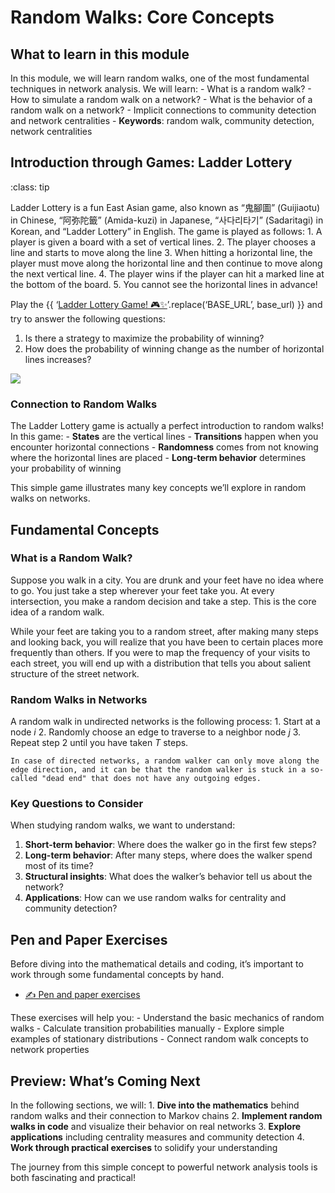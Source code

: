 # Random Walks: Core Concepts

## What to learn in this module

In this module, we will learn random walks, one of the most fundamental techniques in network analysis. We will learn:
- What is a random walk?
- How to simulate a random walk on a network?
- What is the behavior of a random walk on a network?
- Implicit connections to community detection and network centralities
- **Keywords**: random walk, community detection, network centralities

## Introduction through Games: Ladder Lottery

::: {.callout-note title="Ladder Lottery"}
:class: tip

Ladder Lottery is a fun East Asian game, also known as "鬼腳圖" (Guijiaotu) in Chinese, "阿弥陀籤" (Amida-kuzi) in Japanese, "사다리타기" (Sadaritagi) in Korean, and "Ladder Lottery" in English. The game is played as follows:
1. A player is given a board with a set of vertical lines.
2. The player chooses a line and starts to move along the line
3. When hitting a horizontal line, the player must move along the horizontal line and then continue to move along the next vertical line.
4. The player wins if the player can hit a marked line at the bottom of the board.
5. You cannot see the horizontal lines in advance!

Play the {{ '[Ladder Lottery Game! 🎮✨]( BASE_URL/vis/amida-kuji.html?)'.replace('BASE_URL', base_url) }} and try to answer the following questions:

1. Is there a strategy to maximize the probability of winning?
2. How does the probability of winning change as the number of horizontal lines increases?

![](https://upload.wikimedia.org/wikipedia/commons/6/64/Amidakuji_2022-05-10.gif)

:::

### Connection to Random Walks

The Ladder Lottery game is actually a perfect introduction to random walks! In this game:
- **States** are the vertical lines
- **Transitions** happen when you encounter horizontal connections
- **Randomness** comes from not knowing where the horizontal lines are placed
- **Long-term behavior** determines your probability of winning

This simple game illustrates many key concepts we'll explore in random walks on networks.

## Fundamental Concepts

### What is a Random Walk?

Suppose you walk in a city. You are drunk and your feet have no idea where to go. You just take a step wherever your feet take you. At every intersection, you make a random decision and take a step. This is the core idea of a random walk.

While your feet are taking you to a random street, after making many steps and looking back, you will realize that you have been to certain places more frequently than others. If you were to map the frequency of your visits to each street, you will end up with a distribution that tells you about salient structure of the street network.

### Random Walks in Networks

A random walk in undirected networks is the following process:
1. Start at a node $i$
2. Randomly choose an edge to traverse to a neighbor node $j$
3. Repeat step 2 until you have taken $T$ steps.

```note
In case of directed networks, a random walker can only move along the edge direction, and it can be that the random walker is stuck in a so-called "dead end" that does not have any outgoing edges.
```

### Key Questions to Consider

When studying random walks, we want to understand:

1. **Short-term behavior**: Where does the walker go in the first few steps?
2. **Long-term behavior**: After many steps, where does the walker spend most of its time?
3. **Structural insights**: What does the walker's behavior tell us about the network?
4. **Applications**: How can we use random walks for centrality and community detection?

## Pen and Paper Exercises

Before diving into the mathematical details and coding, it's important to work through some fundamental concepts by hand.

- [✍️ Pen and paper exercises](pen-and-paper/exercise.pdf)

These exercises will help you:
- Understand the basic mechanics of random walks
- Calculate transition probabilities manually
- Explore simple examples of stationary distributions
- Connect random walk concepts to network properties

## Preview: What's Coming Next

In the following sections, we will:
1. **Dive into the mathematics** behind random walks and their connection to Markov chains
2. **Implement random walks in code** and visualize their behavior on real networks
3. **Explore applications** including centrality measures and community detection
4. **Work through practical exercises** to solidify your understanding

The journey from this simple concept to powerful network analysis tools is both fascinating and practical!